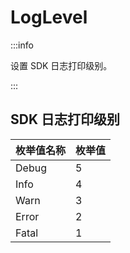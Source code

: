 # LogLevel

:::info

设置 SDK 日志打印级别。

:::

## SDK 日志打印级别

| 枚举值名称 | 枚举值 |
| ---------- | ------ |
| Debug      | 5      |
| Info       | 4      |
| Warn       | 3      |
| Error      | 2      |
| Fatal      | 1      |
